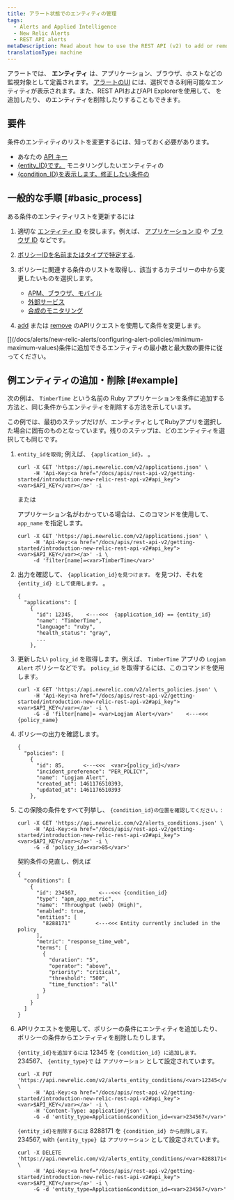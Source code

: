 ```yaml
---
title: アラート状態でのエンティティの管理
tags:
  - Alerts and Applied Intelligence
  - New Relic Alerts
  - REST API alerts
metaDescription: Read about how to use the REST API (v2) to add or remove apps and other entities from an alerts policy condition.
translationType: machine
---
```


アラートでは、 **エンティティ** は、アプリケーション、ブラウザ、ホストなどの監視対象として定義されます。 [アラートのUI](/docs/alerts/new-relic-alerts/defining-conditions/select-product-targets-alert-condition) には、選択できる利用可能なエンティティが表示されます。また、REST APIおよびAPI Explorerを使用して、 [](https://rpm.newrelic.com/api/explore/alerts_entity_conditions/add)を追加したり、 [](https://rpm.newrelic.com/api/explore/alerts_entity_conditions/remove)のエンティティを削除したりすることもできます。

## 要件

条件のエンティティのリストを変更するには、知っておく必要があります。

* あなたの [API キー](/docs/apis/rest-api-v2/getting-started/introduction-new-relic-rest-api-v2#api_key)
* [&#x7B;entity_ID}です。](/docs/alerts/new-relic-alerts/getting-started/alerts-glossary#alert-entity) モニタリングしたいエンティティの
* [&#x7B;condition_ID}を表示します。修正したい条件の](/docs/alerts/new-relic-alerts/getting-started/alerts-glossary#alert-condition)

## 一般的な手順 [#basic_process]

ある条件のエンティティリストを更新するには

1. 適切な [エンティティ ID](/docs/alerts/new-relic-alerts/getting-started/alerts-glossary#alert-entity) を探します。例えば、 [アプリケーション ID](/docs/apis/rest-api-v2/requirements/listing-host-instance-application-server-ids) や [ブラウザ ID](/docs/apis/rest-api-v2/browser-examples-v2/adding-or-listing-browser-apps-api-v2#specific-browser-app) などです。

2. [ポリシーIDを名前またはタイプで特定する](/docs/apm/apis/alert-examples-v2/listing-policies-api-v2#single_policy).

3. ポリシーに関連する条件のリストを取得し、該当するカテゴリーの中から変更したいものを選択します。

   * [APM、ブラウザ、モバイル](/docs/alerts/new-relic-alerts/rest-api-alerts/rest-api-calls-new-relic-alerts#conditions)
   * [外部サービス](/docs/alerts/new-relic-alerts/rest-api-alerts/rest-api-calls-new-relic-alerts#ext-services-conditions)
   * [合成のモニタリング](/docs/alerts/new-relic-alerts/rest-api-alerts/rest-api-calls-new-relic-alerts#synthetics-conditions)

4. [add](/docs/alerts/new-relic-alerts/rest-api-alerts/rest-api-calls-new-relic-alerts#add-entity) または [remove](/docs/alerts/new-relic-alerts/rest-api-alerts/rest-api-calls-new-relic-alerts#remove_entity) のAPIリクエストを使用して条件を変更します。

<Callout variant="important">
  [](/docs/alerts/new-relic-alerts/configuring-alert-policies/minimum-maximum-values)条件に追加できるエンティティの最小数と最大数の要件に従ってください。
</Callout>

## 例エンティティの追加・削除 [#example]

次の例は、 `TimberTime` という名前の Ruby アプリケーションを条件に追加する方法と、同じ条件からエンティティを削除する方法を示しています。

この例では、最初のステップだけが、エンティティとしてRubyアプリを選択した場合に固有のものとなっています。残りのステップは、どのエンティティを選択しても同じです。

1. `entity_idを取得`; 例えば、 `{application_id}。` 。

   ```
   curl -X GET 'https://api.newrelic.com/v2/applications.json' \
        -H 'Api-Key:<a href="/docs/apis/rest-api-v2/getting-started/introduction-new-relic-rest-api-v2#api_key"><var>$API_KEY</var></a>' -i
   ```

   または

   アプリケーション名がわかっている場合は、このコマンドを使用して、 `app_name` を指定します。

   ```
   curl -X GET 'https://api.newrelic.com/v2/applications.json' \
        -H 'Api-Key:<a href="/docs/apis/rest-api-v2/getting-started/introduction-new-relic-rest-api-v2#api_key"><var>$API_KEY</var></a>' -i \
        -d 'filter[name]=<var>TimberTime</var>'
   ```

2. 出力を確認して、 `{application_id}を見つけます。` を見つけ、それを `{entity_id} として使用します。` 。

   ```
   {
     "applications": [
       {
         "id": 12345,    <---<<<  {application_id} == {entity_id}
         "name": "TimberTime",
         "language": "ruby",
         "health_status": "gray",
         ...
       },
   ```

3. 更新したい `policy_id` を取得します。例えば、 `TimberTime` アプリの `Logjam Alert` ポリシーなどです。 `policy_id` を取得するには、このコマンドを使用します。

   ```
   curl -X GET 'https://api.newrelic.com/v2/alerts_policies.json' \
        -H 'Api-Key:<a href="/docs/apis/rest-api-v2/getting-started/introduction-new-relic-rest-api-v2#api_key"><var>$API_KEY</var></a>' -i \
        -G -d 'filter[name]= <var>Logjam Alert</var>'    <---<<<  {policy_name}
   ```

4. ポリシーの出力を確認します。

   ```
   {
     "policies": [
       {
         "id": 85,      <---<<<  <var>{policy_id}</var>
         "incident_preference": "PER_POLICY",
         "name": "Logjam Alert",
         "created_at": 1461176510393,
         "updated_at": 1461176510393
       },
   ```

5. この保険の条件をすべて列挙し、 `{condition_id}の位置を確認してください。`:

   ```
   curl -X GET 'https://api.newrelic.com/v2/alerts_conditions.json' \
        -H 'Api-Key:<a href="/docs/apis/rest-api-v2/getting-started/introduction-new-relic-rest-api-v2#api_key"><var>$API_KEY</var></a>' -i \
        -G -d 'policy_id=<var>85</var>'
   ```

   契約条件の見直し、例えば

   ```
   {
     "conditions": [
       {
         "id": 234567,       <---<<< {condition_id}
         "type": "apm_app_metric",
         "name": "Throughput (web) (High)",
         "enabled": true,
         "entities": [
           "8288171"        <---<<< Entity currently included in the policy
         ],
         "metric": "response_time_web",
         "terms": [
           {
             "duration": "5",
             "operator": "above",
             "priority": "critical",
             "threshold": "500",
             "time_function": "all"
           }
         ]
       }
     ]
   }
   ```

6. APIリクエストを使用して、ポリシーの条件にエンティティを追加したり、ポリシーの条件からエンティティを削除したりします。

   `{entity_id}を追加するには` 12345 を `{condition_id} に追加します。` 234567、 `{entity_type}で` は `アプリケーション` として設定されています。

   ```
   curl -X PUT 'https://api.newrelic.com/v2/alerts_entity_conditions/<var>12345</var>.json' \
        -H 'Api-Key:<a href="/docs/apis/rest-api-v2/getting-started/introduction-new-relic-rest-api-v2#api_key"><var>$API_KEY</var></a>' -i \
        -H 'Content-Type: application/json' \
        -G -d 'entity_type=Application&condition_id=<var>234567</var>'
   ```

   `{entity_id}を削除するには` 8288171 を `{condition_id} から削除します。` 234567, with `{entity_type} `は `アプリケーション` として設定されています。

   ```
   curl -X DELETE 'https://api.newrelic.com/v2/alerts_entity_conditions/<var>8288171</var>.json' \
        -H 'Api-Key:<a href="/docs/apis/rest-api-v2/getting-started/introduction-new-relic-rest-api-v2#api_key"><var>$API_KEY</var></a>' -i \
        -G -d 'entity_type=Application&condition_id=<var>234567</var>'
   ```
